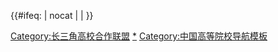 {{Navbox
|name      = 长三角高校合作联盟
|title     = [[长三角高校合作联盟|<span style="color:#ffffff;">长三角高校合作联盟</span>]]
|titlestyle = background:#065dce; color:white;
|bodyclass = hlist
|groupstyle = background:#0642be; color:white;
|evenstyle = background:#eff2ff;
|above = * 相关：[[中华人民共和国高等教育|中国高等教育]]
* [[中国大陆高等学校列表]]
* [[985工程]]
* [[211工程]]
* [[九校联盟|C9联盟]]
|group1 = 
|list1  = * [[上海交通大学]]
* [[复旦大学]]
* [[同济大学]]
* [[华东师范大学]]
* [[南京大学]]
* [[东南大学]]
* [[浙江大学]]
* [[中国科学技术大学]]
}}<includeonly>{{#ifeq: {{{1}}} | nocat | <!--空--> | [[Category:长三角高校合作联盟]] }}</includeonly><noinclude>
[[Category:长三角高校合作联盟|*]]
[[Category:中国高等院校导航模板]]
</noinclude>